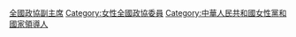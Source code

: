 [[Category:全國政協副主席|]]
[[Category:女性全國政協委員|Category:女性全國政協委員]]
[[Category:中華人民共和國女性黨和國家領導人|Category:中華人民共和國女性黨和國家領導人]]
